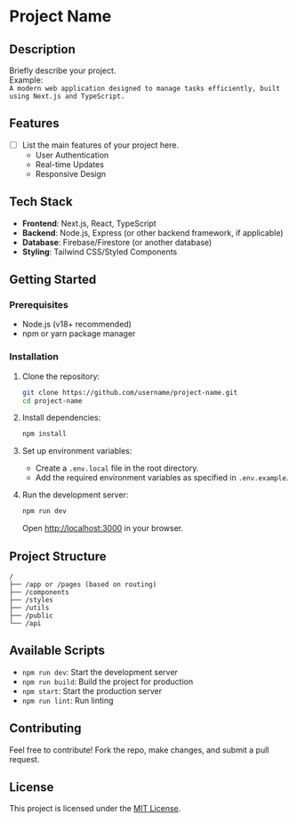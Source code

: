 # **Project Name**  

## **Description**  
Briefly describe your project.  
Example:  
`A modern web application designed to manage tasks efficiently, built using Next.js and TypeScript.`  

## **Features**  
- [ ] List the main features of your project here.  
  - User Authentication  
  - Real-time Updates  
  - Responsive Design  

## **Tech Stack**  
- **Frontend**: Next.js, React, TypeScript  
- **Backend**: Node.js, Express (or other backend framework, if applicable)  
- **Database**: Firebase/Firestore (or another database)  
- **Styling**: Tailwind CSS/Styled Components  

## **Getting Started**  

### **Prerequisites**  
- Node.js (v18+ recommended)  
- npm or yarn package manager  

### **Installation**  
1. Clone the repository:  
   ```bash  
   git clone https://github.com/username/project-name.git  
   cd project-name  
   ```  

2. Install dependencies:  
   ```bash  
   npm install  
   ```  

3. Set up environment variables:  
   - Create a `.env.local` file in the root directory.  
   - Add the required environment variables as specified in `.env.example`.  

4. Run the development server:  
   ```bash  
   npm run dev  
   ```  
   Open [http://localhost:3000](http://localhost:3000) in your browser.  

## **Project Structure**  
```  
/  
├── /app or /pages (based on routing)  
├── /components  
├── /styles  
├── /utils  
├── /public  
└── /api  
```  

## **Available Scripts**  
- `npm run dev`: Start the development server  
- `npm run build`: Build the project for production  
- `npm start`: Start the production server  
- `npm run lint`: Run linting  

## **Contributing**  
Feel free to contribute! Fork the repo, make changes, and submit a pull request.  

## **License**  
This project is licensed under the [MIT License](LICENSE).  